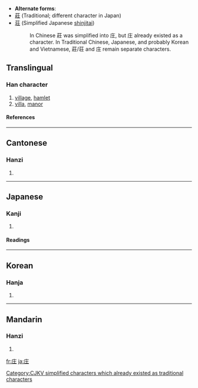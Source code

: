 * '''Alternate forms''':
* [[莊]] (Traditional; different character in Japan)
* [[荘]] (Simplified Japanese [[shinjitai]])
*:In Chinese 莊 was simplified into 庄, but 庄 already existed as a character. In Traditional Chinese, Japanese, and probably Korean and Vietnamese, 莊/荘 and 庄 remain separate characters.

==Translingual==
===Han character===
{{Han char|rn=53|rad=广|as=03|sn=6|four=0021<sub>4</sub>|canj=戈土 (IG)|ids=⿸[[广]][[土]]}}
# [[village]], [[hamlet]]
# [[villa]], [[manor]]
====References====
{{Han ref|kx=0343.180|dkj=09234|dj=0653.050|hdz=20873.050|uh=5E84|ud=24196|bh=C9DC|bd=51676}}
----

==Cantonese==
===Hanzi===
{{yue-hanzi|jyut=|y=jong1}}
# {{defn|Cantonese}}
----
==Japanese==
===Kanji===
{{ja-kanji|grade=|rs=广03}}
# {{defn|Japanese}} 
====Readings====
{{ja-readings|on=[[そう]] (sō), [[しょう]] (shō), [[ほう]] (hō)|kun=[[いなか]] (inaka), [[むらざと]] (murazato)}}
----
==Korean==
===Hanja===
{{ko-hanja|hangeul=[[장]]|rv=jang|mr=chang}}
# {{defn|Korean}}


[[Category:CJKV simplified characters which already existed as traditional characters]]
----
==Mandarin==
===Hanzi===
{{cmn-hanzi|tra=莊|pin=[[zhuāng]] ([[zhuang1]])|wg=chuang<sup>1</sup>}}
# {{defn|Mandarin}}

[[fr:庄]]
[[ja:庄]]